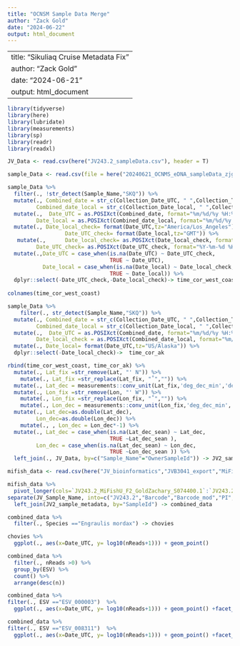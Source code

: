 ```yaml
---
title: "OCNSM Sample Data Merge"
author: "Zack Gold"
date: "2024-06-22"
output: html_document
---
```


---
title: "Sikuliaq Cruise Metadata Fix"
author: "Zack Gold"
date: "2024-06-21"
output: html_document
---

```r
library(tidyverse)
library(here)
library(lubridate)
library(measurements)
library(sp)
library(readr)
library(readxl)

```

```r
JV_Data <- read.csv(here("JV243.2_sampleData.csv"), header = T)

sample_Data <- read.csv(file = here("20240621_OCNMS_eDNA_sampleData_zjg.csv"), header=T,fileEncoding="UTF-8")

```

```r

sample_Data %>% 
  filter(., !str_detect(Sample_Name,"SKQ")) %>% 
  mutate(., Combined_date = str_c(Collection_Date_UTC, " ",Collection_Time_UTC),
         Combined_date_local = str_c(Collection_Date_local, " ",Collection_Time_local)) %>% 
  mutate(.,  Date_UTC = as.POSIXct(Combined_date, format="%m/%d/%y %H:%M", tz="UTC"),
         Date_local = as.POSIXct(Combined_date_local, format="%m/%d/%y %H:%M", tz="America/Los_Angeles")) %>%
  mutate(., Date_local_check= format(Date_UTC,tz="America/Los_Angeles"),
                  Date_UTC_check= format(Date_local,tz="GMT")) %>% 
   mutate(.,      Date_local_check= as.POSIXct(Date_local_check, format="%Y-%m-%d %H:%M:%S", tz="America/Los_Angeles"),
         Date_UTC_check= as.POSIXct(Date_UTC_check, format="%Y-%m-%d %H:%M:%S", tz="UTC")) %>% 
  mutate(.,Date_UTC = case_when(is.na(Date_UTC) ~ Date_UTC_check,
                                TRUE ~ Date_UTC),
           Date_local = case_when(is.na(Date_local) ~ Date_local_check,
                                TRUE ~ Date_local)) %>% 
  dplyr::select(-Date_UTC_check,-Date_local_check)-> time_cor_west_coast
  
colnames(time_cor_west_coast)
```

```r
sample_Data %>% 
    filter(., str_detect(Sample_Name,"SKQ")) %>% 
  mutate(., Combined_date = str_c(Collection_Date_UTC, " ",Collection_Time_UTC),
         Combined_date_local = str_c(Collection_Date_local, " ",Collection_Time_local)) %>% 
  mutate(.,  Date_UTC = as.POSIXct(Combined_date, format="%m/%d/%y %H:%M", tz="UTC"),
         Date_local_check = as.POSIXct(Combined_date_local, format="%m/%d/%y %H:%M", tz="US/Alaska")) %>%
  mutate(., Date_local= format(Date_UTC,tz="US/Alaska")) %>% 
  dplyr::select(-Date_local_check)->  time_cor_ak

```

```r
rbind(time_cor_west_coast, time_cor_ak) %>% 
  mutate(., Lat_fix =str_remove(Lat, "' N")) %>% 
    mutate(., Lat_fix =str_replace(Lat_fix, "˚","")) %>% 
  mutate(., Lat_dec = measurements::conv_unit(Lat_fix,'deg_dec_min','dec_deg')) %>% 
  mutate(., Lon_fix =str_remove(Lon, "' W")) %>% 
    mutate(., Lon_fix =str_replace(Lon_fix, "˚","")) %>%
    mutate(., Lon_dec = measurements::conv_unit(Lon_fix,'deg_dec_min','dec_deg')) %>% 
  mutate(., Lat_dec=as.double(Lat_dec),
         Lon_dec=as.double(Lon_dec)) %>% 
    mutate(., , Lon_dec = Lon_dec*-1) %>% 
  mutate(., Lat_dec = case_when(is.na(Lat_dec_sean) ~ Lat_dec,
                                TRUE ~Lat_dec_sean ),
         Lon_dec = case_when(is.na(Lat_dec_sean) ~ Lon_dec,
                                TRUE ~Lon_dec_sean )) %>% 
  left_join(., JV_Data, by=c("Sample_Name"="OwnerSampleId")) -> JV2_sample_metadata


```

```r

mifish_data <- read.csv(here("JV_bioinformatics","JVB3041_export","MiFishU_F2","MiFishU_F2_tab+taxa.csv"), header = T)

mifish_data %>% 
  pivot_longer(cols=`JV243.2_MiFishU_F2_GoldZachary_S074400.1`:`JV243.2_MiFishU_F2_GoldZachary_S074783.1`, names_to = "JV_Sample_Name", values_to = "nReads") %>% 
separate(JV_Sample_Name, into=c("JV243.2","Barcode","Barcode_mod","PI","SampleId"), sep="_", remove=F) %>% mutate(., SampleId=str_sub(SampleId,end=-3)) %>% 
  left_join(JV2_sample_metadata, by="SampleId") -> combined_data
```

```r
combined_data %>% 
  filter(., Species =="Engraulis mordax") -> chovies

chovies %>% 
  ggplot(., aes(x=Date_UTC, y= log10(nReads+1))) + geom_point()

```

```r

combined_data %>% 
  filter(., nReads >0) %>% 
  group_by(ESV) %>% 
  count() %>% 
  arrange(desc(n))

```

```r

combined_data %>% 
filter(., ESV =="ESV_000003")  %>% 
  ggplot(., aes(x=Date_UTC, y= log10(nReads+1))) + geom_point() +facet_wrap(~Species)


```

```r

combined_data %>% 
filter(., ESV =="ESV_008311")  %>% 
  ggplot(., aes(x=Date_UTC, y= log10(nReads+1))) + geom_point() +facet_wrap(~Species)


```


